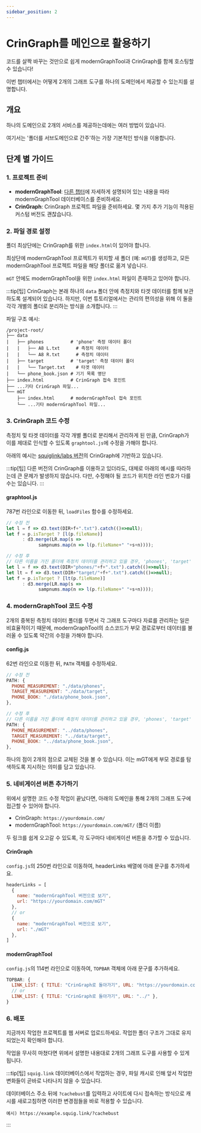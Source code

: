 ```yaml
---
sidebar_position: 2
---
```


# CrinGraph를 메인으로 활용하기

코드를 살짝 바꾸는 것만으로 쉽게 modernGraphTool과 CrinGraph를 함께 호스팅할 수 있습니다!

이번 챕터에서는 어떻게 2개의 그래프 도구를 하나의 도메인에서 제공할 수 있는지를 설명합니다.

## 개요

하나의 도메인으로 2개의 서비스를 제공하는데에는 여러 방법이 있습니다.

여기서는 '폴더를 서브도메인으로 간주'하는 가장 기본적인 방식을 이용합니다.

## 단계 별 가이드

### 1. 프로젝트 준비

- **modernGraphTool**: [다른 챕터](../../category/guide-for-admins)에 자세하게 설명되어 있는 내용을 따라 modernGraphTool 데이터베이스를 준비하세요.
- **CrinGraph**: CrinGraph 프로젝트 파일을 준비하세요. 몇 가지 추가 기능이 적용된 커스텀 버전도 괜찮습니다.

### 2. 파일 경로 설정

폴더 최상단에는 CrinGraph를 위한 `index.html`이 있어야 합니다.

최상단에 modernGraphTool 프로젝트가 위치할 새 폴더 (예: `mGT`)를 생성하고, 모든 modernGraphTool 프로젝트 파일을 해당 폴더로 옮겨 넣습니다.

`mGT` 안에도 modernGraphTool을 위한 `index.html` 파일이 존재하고 있어야 합니다.

:::tip[팁]
CrinGraph는 본래 하나의 `data` 폴더 안에 측정치와 타겟 데이터를 함께 보관하도록 설계되어 있습니다.
하지만, 이번 튜토리얼에서는 관리의 편의성을 위해 이 둘을 각각 개별의 폴더로 분리하는 방식을 소개합니다.
:::

파일 구조 예시:

```plaintext
/project-root/
├── data
|   ├── phones          # 'phone' 측정 데이터 폴더
|   |   ├── A8 L.txt      # 측정치 데이터
|   |   └── A8 R.txt      # 측정치 데이터
|   ├── target          # 'target' 측정 데이터 폴더
|   |   └── Target.txt    # 타겟 데이터
|   └── phone_book.json # 기기 목록 명단
├── index.html          # CrinGraph 접속 포인트
├── ...기타 CrinGraph 파일...
└── mGT
    ├── index.html      # modernGraphTool 접속 포인트
    └── ...기타 modernGraphTool 파일...
```

### 3. CrinGraph 코드 수정

측정치 및 타겟 데이터를 각각 개별 폴더로 분리해서 관리하게 된 만큼, CrinGraph가 이를 제대로 인식할 수 있도록 `graphtool.js`에 수정을 가해야 합니다.

아래의 예시는 [squiglink/labs 버전](https://github.com/squiglink/lab)의 CrinGraph에 기반하고 있습니다.

:::tip[팁]
다른 버전의 CrinGraph를 이용하고 있더라도, 대체로 아래의 예시를 따라하는데 큰 문제가 발생하지 않습니다. 다만, 수정해야 될 코드가 위치한 라인 번호가 다를 수는 있습니다. 
:::

#### graphtool.js

787번 라인으로 이동한 뒤, `loadFiles` 함수를 수정하세요.

```js
// 수정 전
let l = f => d3.text(DIR+f+".txt").catch(()=>null);
let f = p.isTarget ? [l(p.fileName)]
      : d3.merge(LR.map(s =>
            sampnums.map(n => l(p.fileName+" "+s+n))));

// 수정 후
// 다른 이름을 가진 폴더에 측정치 데이터를 관리하고 있을 경우, 'phones', 'target' 대신 진짜 이름을 적용해야 합니다.
let l = f => d3.text(DIR+"phones/"+f+".txt").catch(()=>null);
let lt = f => d3.text(DIR+"target/"+f+".txt").catch(()=>null);
let f = p.isTarget ? [lt(p.fileName)]
      : d3.merge(LR.map(s =>
            sampnums.map(n => l(p.fileName+" "+s+n))));
```

### 4. modernGraphTool 코드 수정

2개의 중복된 측정치 데이터 폴더를 두면서 각 그래프 도구마다 자료를 관리하는 일은 비효율적이기 때문에, modernGraphTool의 소스코드가 부모 경로로부터 데이터를 불러올 수 있도록 약간의 수정을 가해야 합니다.

#### config.js

62번 라인으로 이동한 뒤, `PATH` 객체를 수정하세요.

```js
// 수정 전
PATH: {
  PHONE_MEASUREMENT: "./data/phones",
  TARGET_MEASUREMENT: "./data/target",
  PHONE_BOOK: "./data/phone_book.json",
},

// 수정 후
// 다른 이름을 가진 폴더에 측정치 데이터를 관리하고 있을 경우, 'phones', 'target' 대신 진짜 이름을 적용해야 합니다.
PATH: {
  PHONE_MEASUREMENT: "../data/phones",
  TARGET_MEASUREMENT: "../data/target",
  PHONE_BOOK: "../data/phone_book.json",
},
```

하나의 점이 2개의 점으로 교체된 것을 볼 수 있습니다. 이는 mGT에게 부모 경로를 탐색하도록 지시하는 의미를 담고 있습니다.

### 5. 네비게이션 버튼 추가하기

위에서 설명한 코드 수정 작업이 끝났다면, 아래의 도메인을 통해 2개의 그래프 도구에 접근할 수 있어야 합니다.

- CrinGraph: `https://yourdomain.com/`
- modernGraphTool: `https://yourdomain.com/mGT/` (폴더 이름)

두 링크를 쉽게 오고갈 수 있도록, 각 도구마다 네비게이션 버튼을 추가할 수 있습니다.

#### CrinGraph

`config.js`의 250번 라인으로 이동하여, headerLinks 배열에 아래 문구를 추가하세요.
```js
headerLinks = [
  {
    name: "modernGraphTool 버전으로 보기",
    url: "https://yourdomain.com/mGT"
  },
  // or
  {
    name: "modernGraphTool 버전으로 보기",
    url: "./mGT"
  },
]
```

#### modernGraphTool

`config.js`의 114번 라인으로 이동하여, `TOPBAR` 객체에 아래 문구를 추가하세요.
```js
TOPBAR: {
  LINK_LIST: { TITLE: "CrinGraph로 돌아가기", URL: "https://yourdomain.com/" },
  // or
  LINK_LIST: { TITLE: "CrinGraph로 돌아가기", URL: "../" },
}
```

### 6. 배포

지금까지 작업한 프로젝트를 웹 서버로 업로드하세요. 작업한 폴더 구조가 그대로 유지되었는지 확인해야 합니다.

작업을 무사히 마쳤다면 위에서 설명한 내용대로 2개의 그래프 도구를 사용할 수 있게 됩니다.

:::tip[팁]
`squig.link` 데이터베이스에서 작업하는 경우, 파일 캐시로 인해 앞서 작업한 변화들이 곧바로 나타나지 않을 수 있습니다.

데이터베이스 주소 뒤에 `?cachebust`를 입력하고 사이트에 다시 접속하는 방식으로 캐시를 새로고침하면 이러한 변경점들을 바로 적용할 수 있습니다.
```plaintext
예시) https://example.squig.link/?cachebust
```
:::